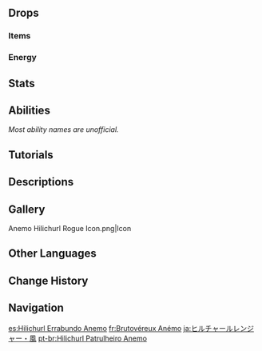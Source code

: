 {{Enemy Infobox
|title    = 
|dmgtype  = Anemo
|image    = Enemy Anemo Hilichurl Rogue.png
|type     = Elite Enemies
|family   = Hilichurls
|group    = Hilichurl Rogues
|weakpoint = yes
}}
{{Enemy Intro}}

==Drops==
===Items===
{{Drops Table|type=Hilichurl Rogue}}

===Energy===
{{Energy Drops
|type  = Anemo
|hp1   = 66
|o1    = 1
|hp2   = 33
|o2    = 1
|hp3   = 0
|p3    = 1
}}

==Stats==
{{Enemy Stats
|anemo_res    = 50%

|hp_ratio     = 5
|hp_type      = 2
|atk_ratio    = 5
|atk_type     = 2
}}

==Abilities==
''Most ability names are unofficial.''
{{Enemy Attacks
|enemy = Anemo Hilichurl Rogue

|name_1      = Single Slash
|desc_1      = Swings its blade once, dealing '''80% ATK''' as {{Color|Anemo DMG}}.

|name_2      = Double Slash
|desc_2      = Swings its blade twice, dealing '''60% ATK''', '''60% ATK''' as {{Color|Anemo DMG}}. If the player is still within melee range afterwards, follows up with a '''Single Slash'''.

|name_3      = Triple Throw
|desc_3      = Transforms its blade into a shuriken and throws 3 spinning blades consecutively, dealing '''60% ATK''', '''60% ATK''', '''85% ATK''' as {{Color|Anemo DMG}} on hit.

|name_4      = Shuriken Throw
|desc_4      = Transforms its blade into a shuriken and throws it at the player. The shuriken will travel a certain distance before turning back to return to the Hilichurl Rogue, and deals '''85% ATK''' as {{Color|Anemo DMG}} on hit.

|name_5      = Floating State
|desc_5      = Summons an Anemo Slime and uses it to float. While floating, fires wind blades at the player thrice, dealing '''80% ATK''', '''80% ATK''', '''100% ATK''' as {{Color|Anemo DMG}} on hit. If the player hits the slime, the Hilichurl Rogue will fall down onto the ground.
|file_5_2    = Anemo Hilichurl Rogue Floating State 2
|caption_5_2 = Slime Defeated
}}

==Tutorials==
{{Tutorial|Anemo Hilichurl Rogue}}

==Descriptions==
{{Description|Hilichurl wanderers who do not belong to any hilichurl tribe. It almost seems as if they are searching for the fated genesis of their kind, seeking to uncover some bygone splendor that once belonged to their people.<br>If these monsters capable of only crude language and bereft of missing history could record their own epics and legends, the hilichurl wanderers would be the heroes in said tales.|[[Archive]]}}

==Gallery==
<gallery>
Anemo Hilichurl Rogue Icon.png|Icon
</gallery>

==Other Languages==
{{Other Languages
|en      = Anemo Hilichurl Rogue
|zhs     = 丘丘风行游侠
|zhs_rm  = Qiūqiū Fēngxíng Yóuxiá
|zht     = 丘丘風行遊俠
|zht_rm  = Qiūqiū Fēngxíng Yóuxiá
|zh_tl   = Hilichurl Windwalking Ranger
|ja      = ヒルチャールレンジャー・風
|ja_rm   = Hiruchaaru Renjaa - Kaze
|ja_tl   = {{Lex|Hilichurl Rogue|ja}} - {{Lex|Anemo|ja}}
|ko      = 츄츄 바람걸음 순찰자
|ko_tl   = Hilichurl Windstep Patroller
|es      = Hilichurl Errabundo Anemo
|es_tl   = Anemo Wandering Hilichurl
|fr      = Brutovéreux Anémo
|fr_tl   = Anemo {{Lex|Hilichurl Rogue|fr}}
|ru      = Анемо хиличурл-изгой
|ru_tl   = Anemo {{Lex|Hilichurl Rogue|ru}}
|th      = Anemo Hilichurl Rogue
|vi      = Lãng Khách Hilichurl Phong
|vi_tl   = 
|de      = Hilichurl-Anemo-Läufer
|de_tl   = Hilichurl Anemo Runner
|id      = Anemo Hilichurl Rogue
|pt      = Hilichurl Patrulheiro Anemo
|pt_tl   = 
|tr      = Rüzgar Dağ Zebanisi
|tr_tl   = {{Lex|Anemo|tr}} {{Lex|Hilichurl Rogue|tr}}
|it      = Hilichurl reietto di Anemo
|it_tl   = Outcast Hilichurl Anemo
}}

==Change History==
{{Change History|3.6}}

==Navigation==
{{Enemy Navbox|Elite}}

[[es:Hilichurl Errabundo Anemo]]
[[fr:Brutovéreux Anémo]]
[[ja:ヒルチャールレンジャー・風]]
[[pt-br:Hilichurl Patrulheiro Anemo]]